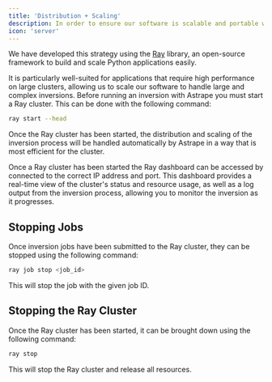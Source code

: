 ```yaml
---
title: 'Distribution + Scaling'
description: In order to ensure our software is scalable and portable we have developed an advanced distribution and scaling strategy.
icon: 'server'
---
```


We have developed this strategy using the [Ray](https://docs.ray.io/en/latest/index.html) library, an open-source framework to build and scale Python applications easily.

It is particularly well-suited for applications that require high performance on large clusters, allowing us to scale our software to handle large and complex inversions. Before running an inversion with Astrape you must start a Ray cluster. This can be done with the following command:

```bash
ray start --head
```

Once the Ray cluster has been started, the distribution and scaling of the inversion process will be handled automatically by Astrape in a way that is most efficient for the cluster.

<Tip>
Once a Ray cluster has been started the Ray dashboard can be accessed by connected to the correct IP address and port.
This dashboard provides a real-time view of the cluster's status and resource usage, as well as a log output from the inversion process, allowing you to monitor the inversion as it progresses.
</Tip>

## Stopping Jobs

Once inversion jobs have been submitted to the Ray cluster, they can be stopped using the following command:

```bash
ray job stop <job_id>
```

This will stop the job with the given job ID.

## Stopping the Ray Cluster

Once the Ray cluster has been started, it can be brought down using the following command:

```bash
ray stop
```

This will stop the Ray cluster and release all resources.